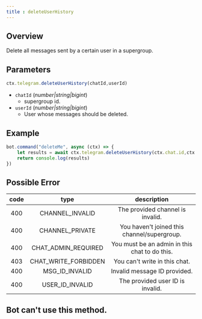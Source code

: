 ```yaml
--- 
title : deleteUserHistory 
--- 
```



## Overview 
Delete all messages sent by a certain user in a supergroup.

## Parameters 
```ts 
ctx.telegram.deleteUserHistory(chatId,userId)
```
- `chatId` (_number|string|bigint_) 
    - supergroup id. 
- `userId` (_number|string|bigint_) 
    - User whose messages should be deleted. 

## Example 
```ts headlight=2
bot.command("deleteMe", async (ctx) => {
    let results = await ctx.telegram.deleteUserHistory(ctx.chat.id,ctx.from.id) 
    return console.log(results)
})
```
## Possible Error 
| code | type | description | 
| :---: | :---: | :------:| 
| 400 | CHANNEL_INVALID | The provided channel is invalid. | 
| 400 | CHANNEL_PRIVATE | You haven't joined this channel/supergroup. | 
| 400 | CHAT_ADMIN_REQUIRED | You must be an admin in this chat to do this. | 
| 403 | CHAT_WRITE_FORBIDDEN | You can't write in this chat. | 
| 400 | MSG_ID_INVALID | Invalid message ID provided.
| 400 | USER_ID_INVALID | The provided user ID is invalid.

## Bot can't use this method.